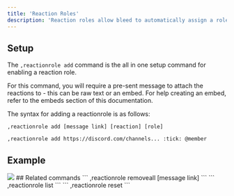 ```yaml
---
title: 'Reaction Roles'
description: 'Reaction roles allow bleed to automatically assign a role when a reaction is used. This can be used for verification, or roles like custom age / gender roles.'
---
```

## Setup
The `,reactionrole add` command is the all in one setup command for enabling a reaction role. 

For this command, you will require a pre-sent message to attach the reactions to - this can be raw text or an embed. For help creating an embed, refer to the embeds section of this documentation. 

The syntax for adding a reactionrole is as follows:
```
,reactionrole add [message link] [reaction] [role]
```
```
,reactionrole add https://discord.com/channels... :tick: @member
```
## Example

<Frame>
  <img src="https://github.com/ju/docs/blob/main/static/rr.png?raw=true" />
</Frame>
## Related commands

<AccordionGroup>
  <Accordion title="Remove all reaction roles from a message">
    ```
    ,reactionrole removeall [message link]
    ```

  </Accordion>

  <Accordion title="List all reaction roles">
    ```
    ,reactionrole list
    ```
  </Accordion>

  <Accordion title="Reset guild reaction role configuration">
    ```
    ,reactionrole reset
    ```
  </Accordion>
</AccordionGroup>

